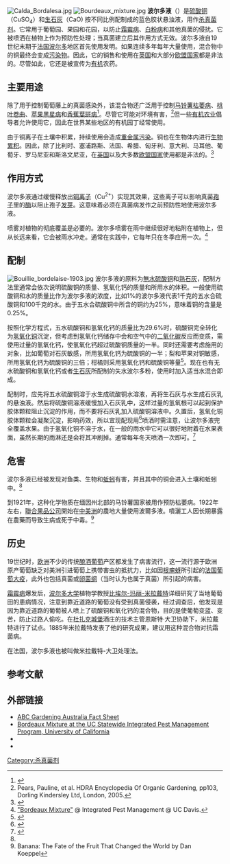 {{refimprove|time=2013-07-15T16:27:24+00:00}}
[[File:Calda_Bordalesa.jpg|thumb]]
[[File:Bourdeaux_mixture.jpg|thumb]]
'''波尔多液'''（{{lang-fr|'''bouillie bordelaise'''}}）是[[硫酸铜|硫酸铜]]（CuSO<sub>4</sub>）和[[生石灰|生石灰]]（CaO) 按不同比例配制成的蓝色胶状悬浊液，用作[[杀真菌剂|杀真菌剂]]。它常用于葡萄园、果园和花园，以防止[[霜霉病|霜霉病]]、[[白粉病|白粉病]]和其他真菌的侵扰。它被喷洒在植物上作为预防性处理；当真菌建立后其作用方式无效。波尔多液自19世纪末期于[[法国|法国]][[波尔多|波尔多]]地区首先使用发明。如果连续多年每年大量使用，混合物中的铜最终会变成[[污染物|污染物]]。因此，它的销售和使用在[[英国|英国]]和大部分[[欧盟国家|欧盟国家]]都是非法的。尽管如此，它还是被宣传为[[有机农业|有机]]农药。

==主要用途==
除了用于控制葡萄藤上的真菌感染外，该混合物还广泛用于控制[[马铃薯枯萎病|马铃薯枯萎病]]、[[畸形外囊菌|桃叶卷曲]]、[[苹果黑星病|苹果黑星病]]和[[香蕉葉斑病|香蕉葉斑病]]<ref name="Bananas">{{cite book|author=Dan Koeppel|others=謝佩妏翻譯|title=《香蕉密碼——改變世界的水果》|publisher=馥林文化|isbn=978-986-6535-37-6|pages=142-144頁|date=2009年11月}}</ref>。尽管它可能对环境有害，<ref name=Pears>Pears, Pauline, et al. HDRA Encyclopedia Of Organic Gardening, pp103, Dorling Kindersley Ltd, London, 2005.</ref>但一些[[有机农业|有机农业]]倡导者允许使用它，因此在世界某些地区的有机园丁经常使用。

由于铜离子在土壤中积累，持续使用会造成[[重金属污染|重金属污染]]。铜也在生物体内进行[[生物累积|生物累积]]。因此，除了比利时、塞浦路斯、法国、希腊、匈牙利、意大利、马耳他、葡萄牙、罗马尼亚和斯洛文尼亚，在[[英国|英国]]以及大多数[[欧盟国家|欧盟国家]]使用都是非法的。<ref>{{cite web |url=http://sitem.herts.ac.uk/aeru/ppdb/en/Reports/85.htm |title=Bordeaux mixture |author=<!--Not stated--> |date=23 February 2021 |website=PPDB: Pesticide Properties DataBase |publisher=[[University_of_Hertfordshire|University of Hertfordshire]] |access-date=11 July 2021}}</ref>

==作用方式==
波尔多液通过缓慢释放出[[铜|铜]][[离子|离子]]（Cu<sup>2+</sup>）实现其效果，这些离子可以影响真菌[[孢子|孢子]]里的[[酶|酶]]以阻止孢子[[发芽|发芽]]。这意味着必须在真菌病发作之前预防性地使用波尔多液。

喷雾对植物的彻底覆盖是必要的。波尔多喷雾在雨中继续很好地粘附在植物上，但从长远来看，它会被雨水冲走。通常在实践中，它每年只在冬季应用一次。<ref>[http://www.ipm.ucdavis.edu/PMG/PESTNOTES/pn7481.html "Bordeaux Mixture"] @ Integrated Pest Management @ UC Davis.</ref>

==配制==
[[File:Bouillie_bordelaise-1903.jpg|thumb]]
波尔多液的原料为[[無水硫酸铜|無水硫酸铜]]和[[熟石灰|熟石灰]]，配制方法里通常会依次说明硫酸铜的质量、氢氧化钙的质量和所用水的体积。一般使用硫酸铜和水的质量比作为波尔多液的浓度，比如1%的波尔多液代表1千克的五水合硫酸铜和100千克的水。由于五水合硫酸铜中所含的铜约为25%，意味着铜的含量是0.25%。

按照化学方程式，五水硫酸铜和氢氧化钙的质量比为29.6%时，硫酸铜完全转化为[[氢氧化铜|氢氧化铜]]沉淀，但考虑到氢氧化钙储存中会和空气中的[[二氧化碳|二氧化碳]]反应而变质，需使用过量的氢氧化钙，使氢氧化钙超过硫酸铜质量的一半。同时还需要考虑施用的对象，比如葡萄对石灰敏感，所用氢氧化钙为硫酸铜的一半；梨和苹果对铜敏感，所用氢氧化钙为硫酸铜的三倍；柑橘则采用氢氧化钙和硫酸铜等量<ref>{{cite web|title=果园使用波尔多液六注意|url=http://www.midchina.net/www/jssc/browse.php?id=116|accessdate=2013-07-13|deadurl=yes|archiveurl=https://web.archive.org/web/20050425180914/http://www.midchina.net/www/jssc/browse.php?id=116|archivedate=2005-04-25}}</ref>。现在也有无水硫酸铜和氢氧化钙或者[[生石灰|生石灰]]所配制的失水波尔多粉，使用时加入适当水混合即成。

配制时，应先将五水硫酸铜溶于水生成硫酸铜水溶液，再将生石灰与水生成石灰乳的悬浊液。然后将硫酸铜溶液缓慢加入石灰乳中，这样过量的氢氧根可以起到保护胶体颗粒阻止沉淀的作用，而不要将石灰乳加入硫酸铜溶液中。久置后，氢氧化铜胶体颗粒会凝聚沉淀，影响药效，所以宜现配现用<ref name="波尔多液">{{cite book|title=中国大百科全书（第二版），第2册|publisher=中国大百科全书出版社|location=北京|pages=465}}</ref>喷洒时需注意，让波尔多液完全覆盖水果。由于氢氧化铜不溶于水，在一般的雨水中它可以很好地附着在水果表面，虽然长期的雨淋还是会将其冲刷掉。通常每年冬天喷洒一次即可。<ref>{{cite web|url=http://www.ipm.ucdavis.edu/PMG/PESTNOTES/pn7481.html|title=Bordeaux Mixture|accessdate=2013-07-13|archive-date=2009-06-09|archive-url=https://web.archive.org/web/20090609084627/http://www.ipm.ucdavis.edu/PMG/PESTNOTES/pn7481.html|dead-url=no}}</ref>

==危害==
波尔多液已经被发现对鱼类、生物和[[蚯蚓|蚯蚓]]有害，并且其中的铜会进入土壤和蚯蚓中。<ref name=Pears/>

到1921年，这种化学物质在缅因州北部的马铃薯国家被用作预防枯萎病。1922年左右，[[聯合果品公司|聯合果品公司]]開始在[[中美洲|中美洲]]的農地大量使用波爾多液。噴灑工人因长期暴露在農藥而导致生病或死于中毒。<ref>Banana: The Fate of the Fruit That Changed the World by Dan Koeppel</ref>{{Page needed}}

==历史==
{{Unreferenced section|date=September 2021}}
19世纪时，[[欧洲|欧洲]]不少的传统[[酿酒葡萄|酿酒葡萄]]产区都发生了病害流行，这一流行源于欧洲原产葡萄缺乏对美洲引进葡萄上携带害虫的抵抗力，比如因[[根瘤蚜|根瘤蚜]]所引起的[[法国葡萄大疫|法国葡萄大疫]]，此外也包括真菌或[[卵菌纲|卵菌纲]]（当时认为也属于真菌）所引起的病害。

[[霜霉病|霜霉病]]爆发后，[[波尔多大学|波尔多大学]]植物学教授[[比埃尔-玛丽-米拉戴特|比埃尔-玛丽-米拉戴特]]详细研究了当地葡萄田的患病情况，注意到靠近道路的葡萄没有受到真菌侵袭，经过调查后，他发现是因为靠近道路的葡萄被人喷上了硫酸铜和氧化钙的混合物，目的是使葡萄变蓝、变苦，防止过路人偷吃。在[[杜扎克城堡|杜扎克城堡]]酒庄的技术主管恩斯特·大卫协助下，米拉戴特进行了试点。1885年米拉戴特发表了他的研究成果，建议用这种混合物对抗霜菌病。

在法国，波尔多液也被叫做米拉戴特-大卫处理法。

==参考文献==
{{Reflist}}

==外部链接 ==
*[http://www.abc.net.au/gardening/stories/s1631445.htm ABC Gardening Australia Fact Sheet]
*[http://www.ipm.ucdavis.edu/PMG/PESTNOTES/pn7481.html Bordeaux Mixture at the UC Statewide Integrated Pest Management Program, University of California]
*{{cite web|title=如何配置波尔多液，密西西比大学农业林业实验站|url=http://msucares.com/newsletters/pests/infobytes/19990915.htm|3=|access-date=2013-07-13|archive-date=2016-04-04|archive-url=https://web.archive.org/web/20160404221917/http://msucares.com/newsletters/pests/infobytes/19990915.htm|dead-url=no}}
*{{cite web|url=http://www.ipm.ucdavis.edu/PMG/PESTNOTES/pn7481.html|title=农业和环境资源中的波尔多液，加州大学戴维斯分校|access-date=2013-07-13|archive-date=2009-06-09|archive-url=https://web.archive.org/web/20090609084627/http://www.ipm.ucdavis.edu/PMG/PESTNOTES/pn7481.html|dead-url=no}}

[[Category:杀真菌剂|Category:杀真菌剂]]